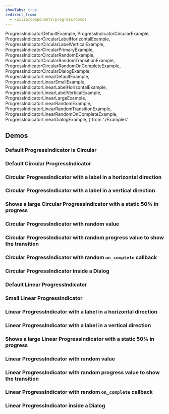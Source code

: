 ```yaml
---
showTabs: true
redirect_from:
  - /uilib/components/progress/demos
---
```


  ProgressIndicatorDefaultExample,
  ProgressIndicatorCircularExample,
  ProgressIndicatorCircularLabelHorizontalExample,
  ProgressIndicatorCircularLabelVerticalExample,
  ProgressIndicatorCircularPrimaryExample,
  ProgressIndicatorCircularRandomExample,
  ProgressIndicatorCircularRandomTransitionExample,
  ProgressIndicatorCircularRandomOnCompleteExample,
  ProgressIndicatorCircularDialogExample,
  ProgressIndicatorLinearDefaultExample,
  ProgressIndicatorLinearSmallExample,
  ProgressIndicatorLinearLabelHorizontalExample,
  ProgressIndicatorLinearLabelVerticalExample,
  ProgressIndicatorLinearLargeExample,
  ProgressIndicatorLinearRandomExample,
  ProgressIndicatorLinearRandomTransitionExample,
  ProgressIndicatorLinearRandomOnCompleteExample,
  ProgressIndicatorLinearDialogExample,
} from './Examples'

## Demos

### Default ProgressIndicator is Circular

<ProgressIndicatorDefaultExample />

### Default Circular ProgressIndicator

<ProgressIndicatorCircularExample />

### Circular ProgressIndicator with a label in a horizontal direction

<ProgressIndicatorCircularLabelHorizontalExample />

### Circular ProgressIndicator with a label in a vertical direction

<ProgressIndicatorCircularLabelVerticalExample />

### Shows a large Circular ProgressIndicator with a static 50% in progress

<ProgressIndicatorCircularPrimaryExample />

### Circular ProgressIndicator with random value

<ProgressIndicatorCircularRandomExample />

### Circular ProgressIndicator with random progress value to show the transition

<ProgressIndicatorCircularRandomTransitionExample />

### Circular ProgressIndicator with random `on_complete` callback

<ProgressIndicatorCircularRandomOnCompleteExample />

### Circular ProgressIndicator inside a Dialog

<ProgressIndicatorCircularDialogExample />

### Default Linear ProgressIndicator

<ProgressIndicatorLinearDefaultExample />

### Small Linear ProgressIndicator

<ProgressIndicatorLinearSmallExample />

### Linear ProgressIndicator with a label in a horizontal direction

<ProgressIndicatorLinearLabelHorizontalExample />

### Linear ProgressIndicator with a label in a vertical direction

<ProgressIndicatorLinearLabelVerticalExample />

### Shows a large Linear ProgressIndicator with a static 50% in progress

<ProgressIndicatorLinearLargeExample />

### Linear ProgressIndicator with random value

<ProgressIndicatorLinearRandomExample />

### Linear ProgressIndicator with random progress value to show the transition

<ProgressIndicatorLinearRandomTransitionExample />

### Linear ProgressIndicator with random `on_complete` callback

<ProgressIndicatorLinearRandomOnCompleteExample />

### Linear ProgressIndicator inside a Dialog

<ProgressIndicatorLinearDialogExample />
